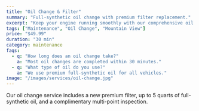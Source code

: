 ```yaml
---
title: "Oil Change & Filter"
summary: "Full-synthetic oil change with premium filter replacement."
excerpt: "Keep your engine running smoothly with our comprehensive oil change service."
tags: ["Maintenance", "Oil Change", "Mountain View"]
price: "$49.99"
duration: "30 min"
category: maintenance
faqs:
  - q: "How long does an oil change take?"
    a: "Most oil changes are completed within 30 minutes."
  - q: "What type of oil do you use?"
    a: "We use premium full-synthetic oil for all vehicles."
image: "/images/services/oil-change.jpg"
---
```


Our oil change service includes a new premium filter, up to 5 quarts of full-synthetic oil, and a complimentary multi-point inspection. 